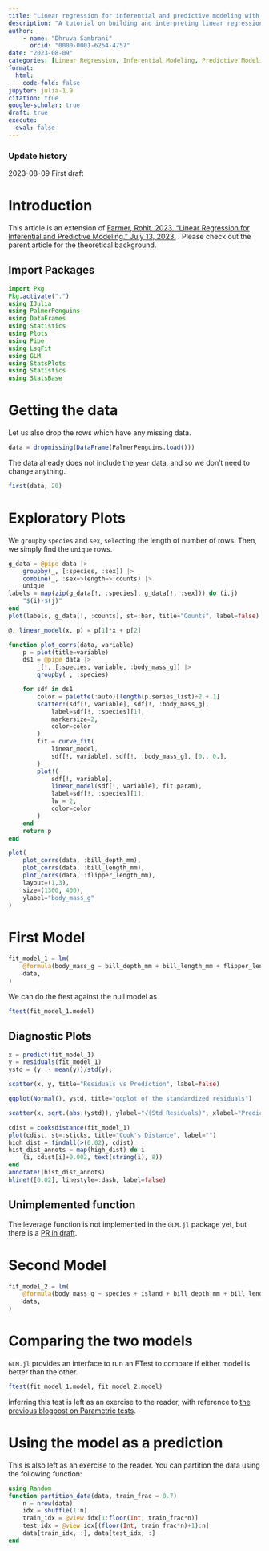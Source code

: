 ```yaml
---
title: "Linear regression for inferential and predictive modeling with examples in Julia"
description: "A tutorial on building and interpreting linear regression models for inferential and predictive modeling with examples in R."
author: 
    - name: "Dhruva Sambrani"
      orcid: "0000-0001-6254-4757"
date: "2023-08-09"
categories: [Linear Regression, Inferential Modeling, Predictive Modeling, Julia]
format:
  html:
    code-fold: false
jupyter: julia-1.9
citation: true
google-scholar: true
draft: true
execute: 
  eval: false
---
```


::: {.callout-note collapse="true"}
### Update history

2023-08-09 First draft
:::

# Introduction

This article is an extension of [Farmer, Rohit. 2023. "Linear Regression for Inferential and Predictive Modeling." July 13, 2023.](https://www.dataalltheway.com/posts/013-linear-regression) . Please check out the parent article for the theoretical background.

## Import Packages

```julia
import Pkg
Pkg.activate(".")
using IJulia
using PalmerPenguins 
using DataFrames
using Statistics
using Plots
using Pipe
using LsqFit
using GLM
using StatsPlots
using Statistics
using StatsBase
```

# Getting the data

Let us also drop the rows which have any missing data.

```julia
data = dropmissing(DataFrame(PalmerPenguins.load()))
```

The data already does not include the `year` data, and so we don't need to change anything.

```julia
first(data, 20)
```

# Exploratory Plots

We `groupby` `species` and `sex`, `select`ing the length of number of rows. Then, we simply find the `unique` rows.

```julia
g_data = @pipe data |>
	groupby(_, [:species, :sex]) |>
	combine(_, :sex=>length=>:counts) |>
	unique
labels = map(zip(g_data[!, :species], g_data[!, :sex])) do (i,j)
    "$(i)-$(j)"
end
plot(labels, g_data[!, :counts], st=:bar, title="Counts", label=false)
```

```julia
@. linear_model(x, p) = p[1]*x + p[2]
```

```julia
function plot_corrs(data, variable)
	p = plot(title=variable)
	ds1 = @pipe data |>
		_[!, [:species, variable, :body_mass_g]] |>
		groupby(_, :species)

	for sdf in ds1
		color = palette(:auto)[length(p.series_list)÷2 + 1]
		scatter!(sdf[!, variable], sdf[!, :body_mass_g],
			label=sdf[!, :species][1],
			markersize=2,
			color=color
		)
		fit = curve_fit(
			linear_model,
			sdf[!, variable], sdf[!, :body_mass_g], [0., 0.],
		)
		plot!(
			sdf[!, variable],
			linear_model(sdf[!, variable], fit.param),
			label=sdf[!, :species][1],
			lw = 2,
			color=color
		)
	end
	return p
end
```

```julia
plot(
	plot_corrs(data, :bill_depth_mm),
	plot_corrs(data, :bill_length_mm),
	plot_corrs(data, :flipper_length_mm),
	layout=(1,3),
	size=(1300, 400),
	ylabel="body_mass_g"
)
```

# First Model

```julia
fit_model_1 = lm(
	@formula(body_mass_g ~ bill_depth_mm + bill_length_mm + flipper_length_mm + sex),
	data,
)
```

We can do the ftest against the null model as

```julia
ftest(fit_model_1.model)
```

## Diagnostic Plots

```julia
x = predict(fit_model_1)
y = residuals(fit_model_1)
ystd = (y .- mean(y))/std(y);
```

```julia
scatter(x, y, title="Residuals vs Prediction", label=false)
```

```julia
qqplot(Normal(), ystd, title="qqplot of the standardized residuals")
```

```julia
scatter(x, sqrt.(abs.(ystd)), ylabel="√(Std Residuals)", xlabel="Prediction", label=false)
```

```julia
cdist = cooksdistance(fit_model_1)
plot(cdist, st=:sticks, title="Cook's Distance", label="")
high_dist = findall(>(0.02), cdist)
hist_dist_annots = map(high_dist) do i
	(i, cdist[i]+0.002, text(string(i), 8))
end
annotate!(hist_dist_annots)
hline!([0.02], linestyle=:dash, label=false)
```

::: callout-caution
## Unimplemented function

The leverage function is not implemented in the `GLM.jl` package yet, but there is a [PR in draft](https://github.com/JuliaStats/GLM.jl/pull/510).
:::

# Second Model

```julia
fit_model_2 = lm(
	@formula(body_mass_g ~ species + island + bill_depth_mm + bill_length_mm + flipper_length_mm + sex),
	data,
)
```

# Comparing the two models

`GLM.jl` provides an interface to run an FTest to compare if either model is better than the other.

```julia
ftest(fit_model_1.model, fit_model_2.model)
```

Inferring this test is left as an exercise to the reader, with reference to [the previous blogpost on Parametric tests](https://dataalltheway.com/posts/010-parametric-hypothesis-tests-r/#sec-f-test).

# Using the model as a prediction

This is also left as an exercise to the reader. You can partition the data using the following function:

```julia
using Random
function partition_data(data, train_frac = 0.7)
    n = nrow(data)
    idx = shuffle(1:n)
    train_idx = @view idx[1:floor(Int, train_frac*n)]
    test_idx = @view idx[(floor(Int, train_frac*n)+1):n]
    data[train_idx, :], data[test_idx, :]
end
```
